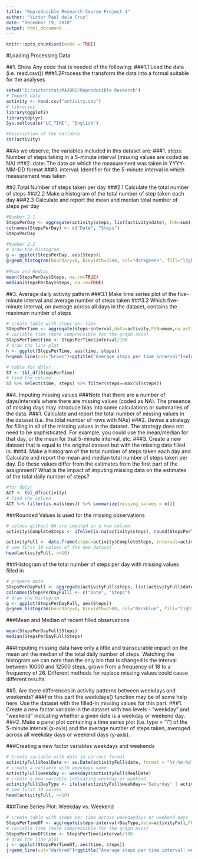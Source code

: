 ---
title: "Reproducible Research Course Project 1"
author: "Victor Paul dela Cruz"
date: "December 19, 2018"
output: html_document
---

```{r setup, include=FALSE}
knitr::opts_chunk$set(echo = TRUE)
```

#Loading Processing Data

##1. Show Any code that is needed of the following:
###1.1 Load the data (i.e. read.csv()) 
###1.2Process the transform the data into a formal suitable for the analyses
```{r, include=TRUE}

setwd("D:/victorstat/MAJORS/Reproducible Research")
# Import data
activity <- read.csv("activity.csv")
# libraries
library(ggplot2)
library(dplyr)
Sys.setlocale("LC_TIME", "English")

#Description of the Variable
str(activity)

```

##As we observe, the variables included in this dataset are:
###1. steps: Number of steps taking in a 5-minute interval (missing values are coded as NA)
###2. date: The date on which the measurement was taken in YYYY-MM-DD format
###3. interval: Identifier for the 5-minute interval in which measurement was taken

##2.Total Number of steps taken per day 
###2.1 Calculate the total number of steps
###2.2 Make a histogram of the total number of step taken each day
###2.3 Calculate and report the mean and median total number of steps per day

```{r numbersteps}
#Number 2.1
StepsPerDay <- aggregate(activity$steps, list(activity$date), FUN=sum)
colnames(StepsPerDay) <- c("Date", "Steps")
StepsPerDay

#Number 2.2
# draw the histogram
g <- ggplot(StepsPerDay, aes(Steps))
g+geom_histogram(boundary=0, binwidth=2500, col="darkgreen", fill="lightgreen")+ggtitle("Histogram of steps per day")+xlab("Steps")+ylab("Frequency")+theme(plot.title = element_text(face="bold", size=12))+scale_x_continuous(breaks=
                                                                                                                                seq(0,25000,2500))+scale_y_continuous(breaks=seq(0,18,2))
#Mean and Median
mean(StepsPerDay$Steps, na.rm=TRUE)
median(StepsPerDay$Steps, na.rm=TRUE)
```

##3. Average daily activity pattern
###3.1 Make time series plot of the five-minute interval and average number of steps taken
###3.2 Which five-minute interval, on average across all days in the dataset, contains the maximum number of steps
```{r}
# create table with steps per time
StepsPerTime <- aggregate(steps~interval,data=activity,FUN=mean,na.action=na.omit)
# variable time (more comprensible for the graph axis)
StepsPerTime$time <- StepsPerTime$interval/100
# draw the line plot
h <- ggplot(StepsPerTime, aes(time, steps))
h+geom_line(col="brown")+ggtitle("Average steps per time interval")+xlab("Time")+ylab("Steps")+theme(plot.title = element_text(face="bold", size=12))

# table for dplyr
ST <- tbl_df(StepsPerTime)
# find the column
ST %>% select(time, steps) %>% filter(steps==max(ST$steps))

```
##4. Imputing missing values
###Note that there are a number of days/intervals where there are missing values (coded as NA). The presence of missing days may introduce bias into some calculations or summaries of the data.
###1. Calculate and report the total number of missing values in the dataset (i.e. the total number of rows with NAs)
###2. Devise a strategy for filling in all of the missing values in the dataset. The strategy does not need to be sophisticated. For example, you could use the mean/median for that day, or the mean for that 5-minute interval, etc.
###3. Create a new dataset that is equal to the original dataset but with the missing data filled in.
###4. Make a histogram of the total number of steps taken each day and Calculate and report the mean and median total number of steps taken per day. Do these values differ from the estimates from the first part of the assignment? What is the impact of imputing missing data on the estimates of the total daily number of steps?
```{r}
#for dplyr
ACT <- tbl_df(activity)
# find the column
ACT %>% filter(is.na(steps)) %>% summarize(missing_values = n())

```
###Rounded Values is used for the missing observations
```{r}
# values without NA are imputed in a new column
activity$CompleteSteps <- ifelse(is.na(activity$steps), round(StepsPerTime$steps[match(activity$interval, StepsPerTime$interval)],0), activity$steps)

activityFull <- data.frame(steps=activity$CompleteSteps, interval=activity$interval, date=activity$date)
# see first 10 values of the new dataset
head(activityFull, n=10)
```
###Histogram of the total number of steps per day with missing values filled in
```{r}
# prepare data
StepsPerDayFull <- aggregate(activityFull$steps, list(activityFull$date), FUN=sum)
colnames(StepsPerDayFull) <- c("Date", "Steps")
# draw the histogram
g <- ggplot(StepsPerDayFull, aes(Steps))
g+geom_histogram(boundary=0, binwidth=2500, col="darkblue", fill="lightblue")+ggtitle("Histogram of steps per day")+xlab("Steps")+ylab("Frequency")+theme(plot.title = element_text(face="bold", size=12))+scale_x_continuous(breaks=seq(0,25000,2500))+scale_y_continuous(breaks=seq(0,26,2))
```
###Mean and Median of recent filled observations
```{r}
mean(StepsPerDayFull$Steps)
median(StepsPerDayFull$Steps)
```
###Imputing missing data have only a little and transcurable impact on the mean ant the median of the total daily number of steps. Watching the histogram we can note than the only bin that is changed is the interval between 10000 and 12500 steps, grown from a frequency of 18 to a frequency of 26. Different methods for replace missing values could cause different results.

##5. Are there differences in activity patterns between weekdays and weekends?
###For this part the weekdays() function may be of some help here. Use the dataset with the filled-in missing values for this part.
###1. Create a new factor variable in the dataset with two levels - "weekday" and "weekend" indicating whether a given date is a weekday or weekend day.
###2. Make a panel plot containing a time series plot (i.e. type = "l") of the 5-minute interval (x-axis) and the average number of steps taken, averaged across all weekday days or weekend days (y-axis).

###Creating a new factor variables weekdays and weekends
```{r}
# Create variable with date in correct format
activityFull$RealDate <- as.Date(activityFull$date, format = "%Y-%m-%d")
# create a variable with weekdays name
activityFull$weekday <- weekdays(activityFull$RealDate)
# create a new variable indicating weekday or weekend
activityFull$DayType <- ifelse(activityFull$weekday=='Saturday' | activityFull$weekday=='Sunday', 'weekend','weekday')
# see first 10 values
head(activityFull, n=10)
```

###Time Series Plot: Weekday vs. Weekend
```{r}
# create table with steps per time across weekdaydays or weekend days
StepsPerTimeDT <- aggregate(steps~interval+DayType,data=activityFull,FUN=mean,na.action=na.omit)
# variable time (more comprensible for the graph axis)
StepsPerTimeDT$time <- StepsPerTime$interval/100
# draw the line plot
j <- ggplot(StepsPerTimeDT, aes(time, steps))
j+geom_line(col="darkred")+ggtitle("Average steps per time interval: weekdays vs. weekends")+xlab("Time")+ylab("Steps")+theme(plot.title = element_text(face="bold", size=12))+facet_grid(DayType ~ .)
```